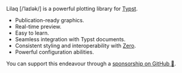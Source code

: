Lilaq [/ˈlaɪlək/] is a powerful plotting library for [Typst](https://typst.app). 

- Publication-ready graphics. 
- Real-time preview. 
- Easy to learn. 
- Seamless integration with Typst documents. 
- Consistent styling and interoperability with [Zero](https://typst.app/universe/package/zero). 
- Powerful configuration abilities. 
<!-- - Planned: Conversion from [Matplotlib](https://matplotlib.org/) code. -->

You can support this endeavour through a [sponsorship on GitHub 💜](https://github.com/sponsors/Mc-Zen). 